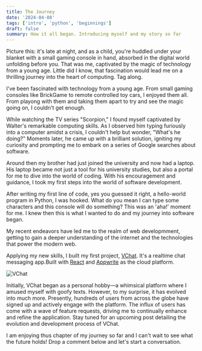 ```yaml
---
title: The Journey
date: '2024-04-08'
tags: ['intro', 'python', 'beginnings']
draft: false
summary: How it all began. Introducing myself and my story so far
---
```


Picture this: it's late at night, and as a child,
you're huddled under your blanket with a small gaming console in hand,
absorbed in the digital world unfolding before you.
That was me, captivated by the magic of technology from a young age.
Little did I know, that fascination would lead me on a thrilling journey
into the heart of computing. Tag along.

I've been fascinated with technology from a young age. From small gaming consoles like BrickGame to remote controlled toy cars, I enjoyed them all.
From playong with them and taking them apart to try and see the magic going on, I couldn't get enough.

While watching the TV series "Scorpion," I found myself captivated by Walter's remarkable computing skills.
As I observed him typing furiously into a computer amidst a crisis, I couldn't help but wonder, "What's he doing?" Moments later, he came up with a brilliant solution, igniting my curiosity and prompting me to embark on a series of Google searches about software.

Around then my brother had just joined the university and now had a laptop. His laptop became not just a tool for his university studies, but also a portal for me to dive into the world of coding. With his encouragement and guidance, I took my first steps into the world of software development.

After writing my first line of code, yes you guessed it right, a hello-world program in Python, I was hooked. What do you mean I can type some characters and this console will do something? This was an 'aha!' moment for me. I knew then this is what I wanted to do and my journey into software began.

My recent endeavors have led me to the realm of web developmment, getting to gain a deeper understanding of the internet and the technologies that power the modern web.

Applying my new skills, I built my first project, [VChat](https://vchat-messenger.vercel.app). It's a realtime chat messaging app.Built with [React](https://react.dev/) and [Appwrite](https://appwrite.io/) as the cloud platform.

![VChat](/static/images/vchat-foodies-screnshot.png)

Initially, VChat began as a personal hobby—a whimsical platform where I amused myself with goofy texts. However, to my surprise, it has evolved into much more. Presently, hundreds of users from across the globe have signed up and actively engage with the platform. The influx of users has come with a wave of feature requests, driving me to continually enhance and refine the application. Stay tuned for an upcoming post detailing the evolution and development process of VChat.

I am enjoying thus chapter of my journey so far and I can't wait to see what the future holds! Drop a comment below and let's start a conversation.
